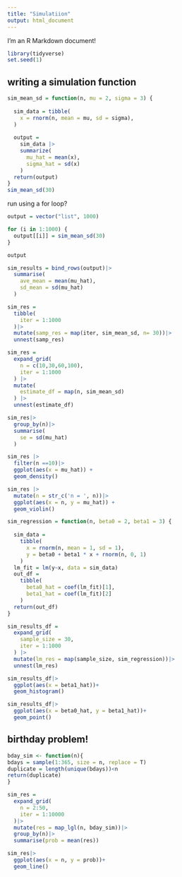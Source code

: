 ```yaml
---
title: "Simulatiion"
output: html_document
---
```


I'm an R Markdown document! 

```r
library(tidyverse)
set.seed(1)
```

## writing a simulation function

```r
sim_mean_sd = function(n, mu = 2, sigma = 3) {
  
  sim_data = tibble(
    x = rnorm(n, mean = mu, sd = sigma),
  )
  
  output = 
    sim_data |> 
    summarize(
      mu_hat = mean(x),
      sigma_hat = sd(x)
    )
  return(output)
}
sim_mean_sd(30)
```

run using a for loop?

```r
output = vector("list", 1000)

for (i in 1:1000) {
  output[[i]] = sim_mean_sd(30)
}

output
```

```r
sim_results = bind_rows(output)|>
  summarise(
    ave_mean = mean(mu_hat),
    sd_mean = sd(mu_hat)
  )
```

```r
sim_res = 
  tibble(
    iter = 1:1000
  )|>
  mutate(samp_res = map(iter, sim_mean_sd, n= 30))|>
  unnest(samp_res)
```

```r
sim_res = 
  expand_grid(
    n = c(10,30,60,100),
    iter = 1:1000
  ) |> 
  mutate(
    estimate_df = map(n, sim_mean_sd)
  ) |> 
  unnest(estimate_df)
```

```r
sim_res|>
  group_by(n)|>
  summarise(
    se = sd(mu_hat)
  )
```

```r
sim_res |>
  filter(n ==10)|>
  ggplot(aes(x = mu_hat)) + 
  geom_density()
```
```r
sim_res |>
  mutate(n = str_c('n = ', n))|>
  ggplot(aes(x = n, y = mu_hat)) + 
  geom_violin()
```
```r
sim_regression = function(n, beta0 = 2, beta1 = 3) {
  
  sim_data = 
    tibble(
      x = rnorm(n, mean = 1, sd = 1),
      y = beta0 + beta1 * x + rnorm(n, 0, 1)
    )
  lm_fit = lm(y~x, data = sim_data)
  out_df = 
    tibble(
      beta0_hat = coef(lm_fit)[1],
      beta1_hat = coef(lm_fit)[2]
    )
  return(out_df)
}
```

```r
sim_results_df = 
  expand_grid(
    sample_size = 30,
    iter = 1:1000
  ) |> 
  mutate(lm_res = map(sample_size, sim_regression))|>
  unnest(lm_res)

sim_results_df|>
  ggplot(aes(x = beta1_hat))+
  geom_histogram()
```

```r
sim_results_df|>
  ggplot(aes(x = beta0_hat, y = beta1_hat))+
  geom_point()
```
## birthday problem!

```r
bday_sim <- function(n){
bdays = sample(1:365, size = n, replace = T)
duplicate = length(unique(bdays))<n
return(duplicate)
}
```

```r
sim_res = 
  expand_grid(
    n = 2:50,
    iter = 1:10000
  )|>
  mutate(res = map_lgl(n, bday_sim))|>
  group_by(n)|>
  summarise(prob = mean(res))
```

```r
sim_res|>
  ggplot(aes(x = n, y = prob))+
  geom_line()
```







